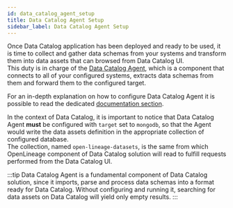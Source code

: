 ```yaml
---
id: data_catalog_agent_setup
title: Data Catalog Agent Setup
sidebar_label: Data Catalog Agent Setup
---
```


Once Data Catalog application has been deployed and ready to be used, it is time to collect and gather data schemas from your systems
and transform them into data assets that can browsed from Data Catalog UI.  
This duty is in charge of the [Data Catalog Agent](/runtime_suite_templates/data-catalog/10_overview.md), which is a component that
connects to all of your configured systems, extracts data schemas from them and forward them to the configured target.

For an in-depth explanation on how to configure Data Catalog Agent it is possible to read the dedicated [documentation section](/runtime_suite_templates/data-catalog/20_configuration.md).

In the context of Data Catalog, it is important to notice that Data Catalog Agent **must** be configured with `target` set to `mongodb`, so that
the Agent would write the data assets definition in the appropriate collection of configured database.  
The collection, named `open-lineage-datasets`, is the same from which OpenLineage component of Data Catalog
solution will read to fulfill requests performed from the Data Catalog UI.

:::tip
Data Catalog Agent is a fundamental component of Data Catalog solution, since it imports, parse and process data schemas
into a format ready for Data Catalog. Without configuring and running it, searching for data assets on Data Catalog will yield only empty results.
:::